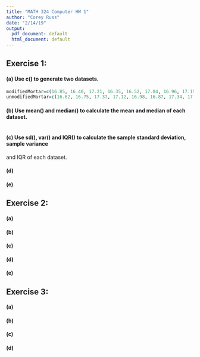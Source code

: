 ```yaml
---
title: "MATH 324 Computer HW 1"
author: "Corey Russ"
date: "2/14/19"
output:
  pdf_document: default
  html_document: default
---
```


## Exercise 1: 
#### (a) Use c() to generate two datasets.

```r
modifiedMortar=c(16.85, 16.40, 17.21, 16.35, 16.52, 17.04, 16.96, 17.15, 16.59, 16.57)
unmodifiedMortar=c(16.62, 16.75, 17.37, 17.12, 16.98, 16.87, 17.34, 17.02, 17.08, 17.27)
```

#### (b) Use mean() and median() to calculate the mean and median of each dataset.

```r

```

#### (c) Use sd(), var() and IQR() to calculate the sample standard deviation, sample variance
and IQR of each dataset.

#### (d)

#### (e)

## Exercise 2:

#### (a)

#### (b)

#### (c)

#### (d)

#### (e)

## Exercise 3:

#### (a)

#### (b)

#### (c)

#### (d)



